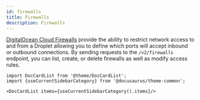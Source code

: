 ```yaml
---
id: firewalls
title: Firewalls
description: Firewalls
---
```




[DigitalOcean Cloud Firewalls](https://www.digitalocean.com/docs/networking/firewalls/) provide the ability to restrict network access to and from a Droplet allowing you to define which ports will accept inbound or outbound connections. By sending requests to the `/v2/firewalls` endpoint, you can list, create, or delete firewalls as well as modify access rules.



```mdx-code-block
import DocCardList from '@theme/DocCardList';
import {useCurrentSidebarCategory} from '@docusaurus/theme-common';

<DocCardList items={useCurrentSidebarCategory().items}/>
```
      